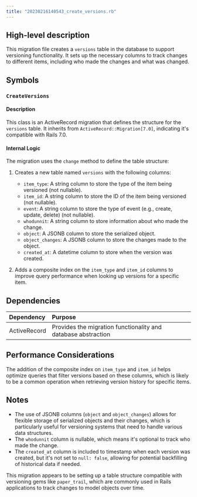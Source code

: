 ```yaml
---
title: "20230216140543_create_versions.rb"
---
```


## High-level description
This migration file creates a `versions` table in the database to support versioning functionality. It sets up the necessary columns to track changes to different items, including who made the changes and what was changed.

## Symbols

### `CreateVersions`
#### Description
This class is an ActiveRecord migration that defines the structure for the `versions` table. It inherits from `ActiveRecord::Migration[7.0]`, indicating it's compatible with Rails 7.0.

#### Internal Logic
The migration uses the `change` method to define the table structure:

1. Creates a new table named `versions` with the following columns:
   - `item_type`: A string column to store the type of the item being versioned (not nullable).
   - `item_id`: A string column to store the ID of the item being versioned (not nullable).
   - `event`: A string column to store the type of event (e.g., create, update, delete) (not nullable).
   - `whodunnit`: A string column to store information about who made the change.
   - `object`: A JSONB column to store the serialized object.
   - `object_changes`: A JSONB column to store the changes made to the object.
   - `created_at`: A datetime column to store when the version was created.

2. Adds a composite index on the `item_type` and `item_id` columns to improve query performance when looking up versions for a specific item.

## Dependencies
| Dependency | Purpose |
|:-----------|:--------|
| ActiveRecord | Provides the migration functionality and database abstraction |

## Performance Considerations
The addition of the composite index on `item_type` and `item_id` helps optimize queries that filter versions based on these columns, which is likely to be a common operation when retrieving version history for specific items.

## Notes
- The use of JSONB columns (`object` and `object_changes`) allows for flexible storage of serialized objects and their changes, which is particularly useful for versioning systems that need to handle various data structures.
- The `whodunnit` column is nullable, which means it's optional to track who made the change.
- The `created_at` column is included to timestamp when each version was created, but it's not set to `null: false`, allowing for potential backfilling of historical data if needed.

This migration appears to be setting up a table structure compatible with versioning gems like `paper_trail`, which are commonly used in Rails applications to track changes to model objects over time.